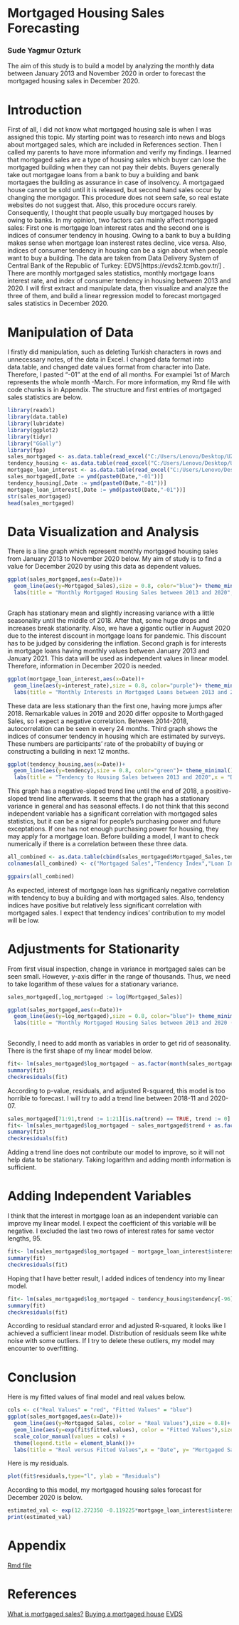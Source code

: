 # Mortgaged Housing Sales Forecasting 
### Sude Yagmur Ozturk

 The aim of this study is to build a model by analyzing the monthly data between January 2013 and November 2020 in order to forecast the mortgaged housing sales in December 2020. 

# Introduction

  First of all, I did not know what mortgaged housing sale is when I was assigned this topic. My starting point was to research into news and blogs about mortgaged sales, which are included in References section. Then I called my parents to have more information and verify my findings. I learned that mortgaged sales are a type of housing sales which buyer can lose the mortgaged building when they can not pay their debts. Buyers generally take out mortgagae loans from a bank to buy a building and bank mortagaes the building as assurance in case of insolvency. A mortgagaed house cannot be sold until it is released, but second hand sales occur by changing the mortgagor. This procedure does not seem safe, so real estate websites do not suggest that. Also, this procedure occurs rarely. Consequently, I thought that people usually buy mortgaged houses by owing to banks. In my opinion, two factors can mainly affect mortgaged sales: First one is mortgage loan interest rates and the second one is indices of consumer tendency in housing. Owing to a bank to buy a building makes sense when mortgage loan insterest rates decline, vice versa. Also, indices of consumer tendency in housing can be a sign about when people want to buy a building. 
  The data are taken from Data Delivery System of Central Bank of the Republic of Turkey: EDVS[https://evds2.tcmb.gov.tr/] . There are monthly mortgaged sales statistics, monthly mortgage loans interest rate, and index of consumer tendency in housing between 2013 and 2020. I will first extract and manipulate data, then visualize and analyze the three of them, and build a linear regression model to forecast mortgaged sales statistics in December 2020.
  
# Manipulation of Data

  I firstly did manipulation, such as deleting Turkish characters in rows and unnecessary notes, of the data in Excel. I changed data format into data.table, and changed date values format from character into Date. Therefore, I pasted "-01" at the end of all months. For examplei 1st of March represents the whole month -March. For more information, my Rmd file with code chunks is in Appendix. The structure and first entries of mortgaged sales statistics are below.

```r
library(readxl)
library(data.table)
library(lubridate)
library(ggplot2)
library(tidyr)
library("GGally") 
library(fpp)
sales_mortgaged <- as.data.table(read_excel("C:/Users/Lenovo/Desktop/UZAKTAN BOGAZICI/IE360/sales_mortgaged.xlsx"))
tendency_housing <- as.data.table(read_excel("C:/Users/Lenovo/Desktop/UZAKTAN BOGAZICI/IE360/tendency_housing.xlsx"))
mortgage_loan_interest <- as.data.table(read_excel("C:/Users/Lenovo/Desktop/UZAKTAN BOGAZICI/IE360/mortgage_loan_interest.xlsx"))
sales_mortgaged[,Date := ymd(paste0(Date,"-01"))]
tendency_housing[,Date := ymd(paste0(Date,"-01"))]
mortgage_loan_interest[,Date := ymd(paste0(Date,"-01"))]
str(sales_mortgaged)
head(sales_mortgaged)

```

# Data Visualization and Analysis

  There is a line graph which represent monthly mortgaged housing sales from January 2013 to November 2020 below. My aim of study is to find a value for December 2020 by using this data as dependent values.

```r
ggplot(sales_mortgaged,aes(x=Date))+
  geom_line(aes(y=Mortgaged_Sales),size = 0.8, color="blue")+ theme_minimal() + 
  labs(title = "Monthly Mortgaged Housing Sales between 2013 and 2020",x = "Date", y= "Mortgaged Sales")
  
```

  Graph has stationary mean and slightly increasing variance with a little seasonality until the middle of 2018. After that, some huge drops and increases break stationarity. Also, we have a gigantic outlier in August 2020 due to the interest discount in mortgage loans for pandemic. This discount has to be judged by considering the inflation.
  Second graph is for interests in mortgage loans having monthly values between January 2013 and January 2021. This data will be used as independent values in linear model. Therefore, information in December 2020 is needed.

```r
ggplot(mortgage_loan_interest,aes(x=Date))+
  geom_line(aes(y=interest_rate),size = 0.8, color="purple")+ theme_minimal() + 
  labs(title = "Monthly Interests in Mortgaged Loans between 2013 and 2021",x = "Date", y= "Interest Rate")

```

  These data are less stationary than the first one, having more jumps after 2018. Remarkable values in 2019 and 2020 differ opposite to Morthgaged Sales, so I expect a negative correlation. Between 2014-2018, autocorrelation can be seen in every 24 months. 
  Third graph shows the indices of consumer tendency in housing which are estimated by surveys. These numbers are participants' rate of the probabilty of buying or constructing a building in next 12 months.
  
```r
ggplot(tendency_housing,aes(x=Date))+
  geom_line(aes(y=tendency),size = 0.8, color="green")+ theme_minimal() + 
  labs(title = "Tendency to Housing Sales between 2013 and 2020",x = "Date", y= "Tendency Index")


```

  This graph has a negative-sloped trend line until the end of 2018, a positive-sloped trend line afterwards. It seems that the graph has a stationary variance in general and has seasonal effects. I do not think that this second independent variable has a significant correlation with mortgaged sales statistics, but it can be a signal for people's purchasing power and future exceptations. If one has not enough purchasing power for housing, they may apply for a mortgage loan.
  Before building a model, I want to check numerically if there is a correlation between these three data. 
  
```r
all_combined <- as.data.table(cbind(sales_mortgaged$Mortgaged_Sales,tendency_housing$tendency[-96],mortgage_loan_interest$interest_rate[-c(96,97)]))
colnames(all_combined) <- c("Mortgaged Sales","Tendency Index","Loan Interest")

ggpairs(all_combined)
```

  As expected, interest of mortgage loan has significanly negative correlation with tendency to buy a building and with mortgaged sales. Also, tendency indices have positive but relatively less significant correlation with mortgaged sales. I expect that tendency indices' contribution to my model will be low.
  
# Adjustments for Stationarity

  From first visual inspection, change in variance in mortgaged sales can be seen small. However, y-axis differ in the range of thousands. Thus, we need to take logarithm of these values for a stationary variance. 

```r
sales_mortgaged[,log_mortgaged := log(Mortgaged_Sales)]
```
```r
ggplot(sales_mortgaged,aes(x=Date))+
  geom_line(aes(y=log_mortgaged),size = 0.8, color="blue")+ theme_minimal() + 
  labs(title = "Monthly Mortgaged Housing Sales between 2013 and 2020 (log)",x = "Date", y= "Mortgaged Sales (log)")
  
```

  Secondly, I need to add month as variables in order to get rid of seasonality. There is the first shape of my linear model below.

```r
fit<- lm(sales_mortgaged$log_mortgaged ~ as.factor(month(sales_mortgaged$Date)))
summary(fit)
checkresiduals(fit)
```

  According to p-value, residuals, and adjusted R-squared, this model is too horrible to forecast. I will try to add a trend line between 2018-11 and 2020-07.
  
```r
sales_mortgaged[71:91,trend := 1:21][is.na(trend) == TRUE, trend := 0]
fit<- lm(sales_mortgaged$log_mortgaged ~ sales_mortgaged$trend + as.factor(month(sales_mortgaged$Date)))
summary(fit)
checkresiduals(fit)
```

  Adding a trend line does not contribute our model to improve, so it will not help data to be stationary. Taking logarithm and adding month information is sufficient.
  
# Adding Independent Variables

  I think that the interest in mortgage loan as an independent variable can improve my linear model. I expect the coefficient of this variable will be negative. I excluded the last two rows of interest rates for same vector lengths, 95.
  
```r
fit<- lm(sales_mortgaged$log_mortgaged ~ mortgage_loan_interest$interest_rate[-c(96,97)] + as.factor(month(sales_mortgaged$Date)))
summary(fit)
checkresiduals(fit)
```

  Hoping that I have better result, I added indices of tendency into my linear model.
  
```r

fit<- lm(sales_mortgaged$log_mortgaged ~ tendency_housing$tendency[-96]+ mortgage_loan_interest$interest_rate[-c(96,97)] + as.factor(month(sales_mortgaged$Date)))
summary(fit)
checkresiduals(fit)
```

  According to residual standard error and adjusted R-squared, it looks like I achieved a sufficient linear model. Distribution of residuals seem like white noise with some outliers. If I try to delete these outliers, my model may encounter to overfitting.
  
# Conclusion

  Here is my fitted values of final model and real values below.

```r
cols <- c("Real Values" = "red", "Fitted Values" = "blue")
ggplot(sales_mortgaged,aes(x=Date))+
  geom_line(aes(y=Mortgaged_Sales, color = "Real Values"),size = 0.8)+ 
  geom_line(aes(y=exp(fit$fitted.values), color = "Fitted Values"),size = 0.8) + theme_minimal() + 
  scale_color_manual(values = cols) +
  theme(legend.title = element_blank())+
  labs(title = "Real versus Fitted Values",x = "Date", y= "Mortgaged Sales") 
```

  Here is my residuals.

```r
plot(fit$residuals,type="l", ylab = "Residuals")
```

  According to this model, my mortgaged housing sales forecast for December 2020 is below.
  
```r
estimated_val <- exp(12.272350 -0.119225*mortgage_loan_interest$interest_rate[96] + -0.049842*tendency_housing$tendency[96] + 0.204184)
print(estimated_val)
```

# Appendix

[Rmd file](\fall20-sudeyagmur\files\hw3\HW3.Rmd)
  
# References

[What is mortgaged sales?](https://erolemlak.com/tr/blog/ipotek-nedir-ipotekli-ev-almak-ve-satmak.html)
[Buying a mortgaged house](https://www.zingat.com/blog/ipotekli-ev-hakkinda-bilmeniz-gereken-her-sey/)
[EVDS](https://evds2.tcmb.gov.tr/index.php?/evds/serieMarket)

